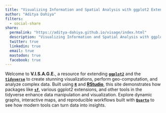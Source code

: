 ```yaml
---
title: "Visualizing Information and Spatial Analysis with ggplot2 Extensions"
author: "Aditya Dahiya"
filters:
  - social-share
share:
  permalink: "https://aditya-dahiya.github.io/visage/index.html"
  description: "Visualizing Information and Spatial Analysis with ggplot2 Extensions"
  twitter: true
  linkedin: true
  email: true
  mastodon: true
  facebook: true
---
```


Welcome to **V.I.S.A.G.E.**, a resource for extending [**`ggplot2`**](https://ggplot2.tidyverse.org) and the [**`tidyverse`**](https://www.tidyverse.org) to create stunning visualizations, perform geo-computation, and analyze complex data. Built using [**`R`**](https://www.r-project.org) and [**RStudio**](https://posit.co/products/rstudio/), this site demonstrates how packages like [**`sf`**](https://r-spatial.github.io/sf/), various ggplot2 extensions, and other tools in the tidyverse enhance data manipulation and visualization. Explore dynamic graphs, interactive maps, and reproducible workflows built with [**`Quarto`**](https://quarto.org/) to see how modern tools can turn data into insights.
